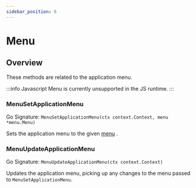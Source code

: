 ```yaml
---
sidebar_position: 6
---
```


# Menu

## Overview

These methods are related to the application menu.

:::info Javascript
  Menu is currently unsupported in the JS runtime.
:::

### MenuSetApplicationMenu

Go Signature: `MenuSetApplicationMenu(ctx context.Context, menu *menu.Menu)`

Sets the application menu to the given [menu](../menus.mdx) .

### MenuUpdateApplicationMenu

Go Signature: `MenuUpdateApplicationMenu(ctx context.Context)`

Updates the application menu, picking up any changes to the menu passed to `MenuSetApplicationMenu`.
